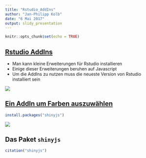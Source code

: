 ```yaml
---
title: "Rstudio_AddIns"
author: "Jan-Philipp Kolb"
date: "6 Mai 2017"
output: slidy_presentation
---
```


```r
knitr::opts_chunk$set(echo = TRUE)
```

## [Rstudio AddIns](https://rstudio.github.io/rstudioaddins/#overview)

- Man kann kleine Erweiterungen für Rstudio installieren
- Einige dieser Erweiterungen beruhen auf Javascript
- Um die AddIns zu nutzen muss die neueste Version von Rstudio installiert sein

![](figure/AddInsEx.PNG)


## [Ein AddIn um Farben auszuwählen](https://www.r-bloggers.com/an-awesome-rstudio-addin-for-selecting-colours-and-another-for-adding-marginal-density-plots-to-ggplot2/)

```r
install.packages("shinyjs")
```

![](https://i1.wp.com/deanattali.com/img/blog/colourpicker-ggmarginal-gadgets/colourpickerscrnshot.png?w=456)


## Das Paket `shinyjs`

```r
citation("shinyjs")
```

